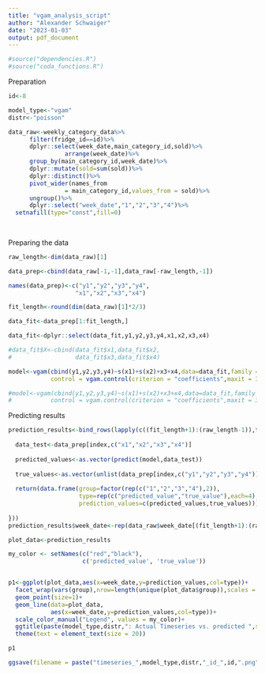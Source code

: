 ```yaml
---
title: "vgam_analysis_script"
author: "Alexander Schwaiger"
date: "2023-01-03"
output: pdf_document
---
```

```r
#source("dependencies.R")
#source("coda_functions.R")
```


Preparation
```r
id<-8

model_type<-"vgam"
distr<-"poisson"
```

```r
data_raw<-weekly_category_data%>%
      filter(fridge_id==id)%>%
      dplyr::select(week_date,main_category_id,sold)%>%
                arrange(week_date)%>%
      group_by(main_category_id,week_date)%>%
      dplyr::mutate(sold=sum(sold))%>%
      dplyr::distinct()%>%
      pivot_wider(names_from 
                = main_category_id,values_from = sold)%>%
      ungroup()%>%
      dplyr::select("week_date","1","2","3","4")%>%
  setnafill(type="const",fill=0)
  
  

```


Preparing the data

```r
raw_length<-dim(data_raw)[1]

data_prep<-cbind(data_raw[-1,-1],data_raw[-raw_length,-1])

names(data_prep)<-c("y1","y2","y3","y4",
                   "x1","x2","x3","x4")

fit_length<-round(dim(data_raw)[1]*2/3)

data_fit<-data_prep[1:fit_length,]

data_fit<-dplyr::select(data_fit,y1,y2,y3,y4,x1,x2,x3,x4)

#data_fit$X<-cbind(data_fit$x1,data_fit$x2,
#                  data_fit$x3,data_fit$x4)

```


```r
model<-vgam(cbind(y1,y2,y3,y4)~s(x1)+s(x2)+x3+x4,data=data_fit,family = poissonff(link = "identitylink",imethod=1),
            control = vgam.control(criterion = "coefficients",maxit = 30))

#model<-vgam(cbind(y1,y2,y3,y4)~s(x1)+s(x2)+x3+x4,data=data_fit,family = negbinomial(lmu="identitylink",lsize = "identitylink"),
#           control = vgam.control(criterion = "coefficients",maxit = 30))
```


Predicting results

```r
prediction_results<-bind_rows(lapply(c((fit_length+1):(raw_length-1)),function(index){
  
  data_test<-data_prep[index,c("x1","x2","x3","x4")]
  
  predicted_values<-as.vector(predict(model,data_test))
  
  true_values<-as.vector(unlist(data_prep[index,c("y1","y2","y3","y4")]))
  
  return(data.frame(group=factor(rep(c("1","2","3","4"),2)),
                    type=rep(c("predicted_value","true_value"),each=4),
                    prediction_values=c(predicted_values,true_values)))
  
}))
prediction_results$week_date<-rep(data_raw$week_date[(fit_length+1):(raw_length-1)],each=8)
```


```r
plot_data<-prediction_results

my_color <- setNames(c("red","black"),
                     c('predicted_value', 'true_value'))


p1<-ggplot(plot_data,aes(x=week_date,y=prediction_values,col=type))+
  facet_wrap(vars(group),nrow=length(unique(plot_data$group)),scales = "free")+
  geom_point(size=1)+
  geom_line(data=plot_data,
            aes(x=week_date,y=prediction_values,col=type))+
  scale_color_manual("Legend", values = my_color)+
  ggtitle(paste(model_type,distr,": Actual Timeseries vs. predicted ",sep=" "),subtitle = paste("Fridge ID:",id,sep=" "))+
  theme(text = element_text(size = 20))  

p1

ggsave(filename = paste("timeseries_",model_type,distr,"_id_",id,".png",sep=""),plot=p1,height = 15,width = 20)
```





